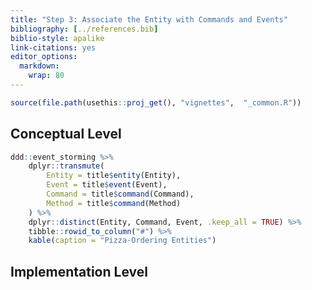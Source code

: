 ---
title: "Step 3: Associate the Entity with Commands and Events"
bibliography: [../references.bib]
biblio-style: apalike
link-citations: yes
editor_options: 
  markdown: 
    wrap: 80
---

```{r, include = FALSE}
source(file.path(usethis::proj_get(), "vignettes",  "_common.R"))
```

## Conceptual Level

```{r domain-entity-table}
ddd::event_storming %>% 
    dplyr::transmute(
        Entity = title$entity(Entity), 
        Event = title$event(Event),
        Command = title$command(Command),
        Method = title$command(Method)
    ) %>% 
    dplyr::distinct(Entity, Command, Event, .keep_all = TRUE) %>% 
    tibble::rowid_to_column("#") %>% 
    kable(caption = "Pizza-Ordering Entities")
```

## Implementation Level

```{r code=read_snippet("pizza-domain-entity"), eval=FALSE, echo=TRUE}
```
